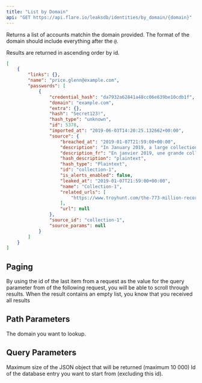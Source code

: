 ```yaml
---
title: "List by Domain"
api: "GET https://api.flare.io/leaksdb/identities/by_domain/{domain}"
---
```


Returns a list of accounts matchin the domain provided.
The format of the domain should include everything after the `@`.

Results are returned in ascending order by id.

<ResponseExample>

```json Response Example
[
    {
        "links": {},
        "name": "price.glenn@example.com",
        "passwords": [
            {
                "credential_hash": "da7932a62841a48cc06e639be10cdb1f",
                "domain": "example.com",
                "extra": {},
                "hash": "Secret123!",
                "hash_type": "unknown",
                "id": 5378,
                "imported_at": "2019-06-03T14:20:25.132662+00:00",
                "source": {
                    "breached_at": "2019-01-07T21:59:00+00:00",
                    "description": "In January 2019, a large collection of credential stuffing lists (combinations of email addresses and passwords used to hijack accounts on other services) was discovered being distributed on a popular hacking forum. The data contained almost 2.7 billion records including 773 million unique email addresses alongside passwords those addresses had used on other breached services.",
                    "description_fr": "En janvier 2019, une grande collection de listes de bourrage d'identifiants (combinaisons d'adresses \u00e9lectroniques et de mots de passe utilis\u00e9s pour prendre contr\u00f4le de comptes sur d'autres services) a \u00e9t\u00e9 diffus\u00e9e sur un forum de piratage populaire. Les donn\u00e9es contenaient pr\u00e8s de 2,7 milliards d'enregistrements, dont 773 millions d'adresses \u00e9lectroniques uniques aux c\u00f4t\u00e9s de mots de passe que ces adresses avaient utilis\u00e9s sur d'autres services ayant subi des br\u00e8ches de donn\u00e9es.",
                    "hash_description": "plaintext",
                    "hash_type": "Plaintext",
                    "id": "collection-1",
                    "is_alerts_enabled": false,
                    "leaked_at": "2019-01-07T21:59:00+00:00",
                    "name": "Collection-1",
                    "related_urls": [
                        "https://www.troyhunt.com/the-773-million-record-collection-1-data-reach/"
                    ],
                    "url": null
                },
                "source_id": "collection-1",
                "source_params": null
            }
        ]
    }
]
```

</ResponseExample>

## Paging

By using the id of the last item from a request as the value for the query parameter from of the following request, you will be able to scroll through results.
When the result contains an empty list, you know that you received all results

## Path Parameters

<ParamField path="domain" type="string" required>
  The domain you want to lookup.
</ParamField>

## Query Parameters

<ParamField query="size" type="number">
  Maximum size of the JSON object that will be returned (maximum 10 000) 
</ParamField>

<ParamField query="from" type="number">
  Id of the database entry you want to start from (excluding this id).
</ParamField>
